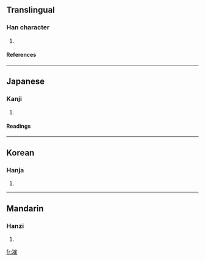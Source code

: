 ==Translingual==
===Han character===
{{Han char|rad=冫|as=11|sn=13|four=3211<sub>4</sub>|canj=戈一山人土 (IMUOG)}}
# {{defn|Han}}
====References====
{{Han ref|kx=0133.250|dkj=01699|dj=0298.080|hdz=10300.190|uh=51D7|ud=20951|bh=DCC5|bd=56517}}
----
==Japanese==
===Kanji===
{{ja-kanji|grade=|rs=冫11}}
# {{defn|Japanese}}
====Readings====
{{ja-readings|on=[[さい]] (sai), [[ぜ]] (ze)|kun=}}
----
==Korean==
===Hanja===
{{ko-hanja|hangeul=최|rv=choe|mr=ch'oe}}
# {{defn|Korean}}
----
==Mandarin==
===Hanzi===
{{cmn-hanzi|pin=[[cuí]] (cui2)|wg=ts'ui<sup>2</sup>}}
# {{defn|Mandarin}}

[[fr:凗]]